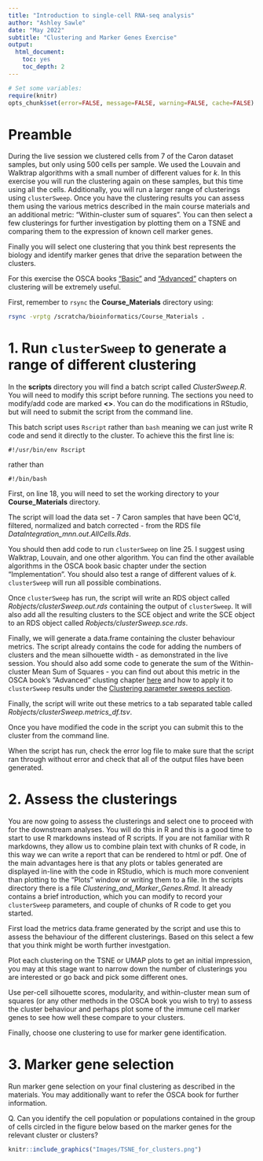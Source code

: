 ```yaml
---
title: "Introduction to single-cell RNA-seq analysis"
author: "Ashley Sawle"
date: "May 2022"
subtitle: "Clustering and Marker Genes Exercise"
output:
  html_document:
    toc: yes
    toc_depth: 2
---
```



```r
# Set some variables:
require(knitr)
opts_chunk$set(error=FALSE, message=FALSE, warning=FALSE, cache=FALSE)
```

# Preamble

During the live session we clustered cells from 7 of the Caron dataset samples,
but only using 500 cells per sample. We used the Louvain and Walktrap algorithms
with a small number of different values for *k*. In this exercise you will run
the clustering again on these samples, but this time using all the cells. 
Additionally, you will run a larger range of clusterings using `clusterSweep`.
Once you have the clustering results you can assess them using the various
metrics described in the main course materials and an additional metric: 
"Within-cluster sum of squares". You can then select a few clusterings for 
further investigation by plotting them on a TSNE and comparing them to the 
expression of known cell marker genes. 

Finally you will select one clustering that you think best represents the
biology and identify marker genes that drive the separation between the
clusters.

For this exercise the OSCA books 
["Basic"](http://bioconductor.org/books/release/OSCA.basic/clustering.html#clustering-graph)
and
["Advanced"](http://bioconductor.org/books/3.15/OSCA.advanced/clustering-redux.html)
chapters on clustering will be extremely useful.

First, remember to `rsync` the **Course_Materials** directory using:

```bash
rsync -vrptg /scratcha/bioinformatics/Course_Materials .
```


# 1. Run `clusterSweep` to generate a range of different clustering

In the **scripts** directory you will find a batch script called
*ClusterSweep.R*. You will need to modify this script before running. The 
sections you need to modify/add code are marked **<<YOUR_CODE_HERE>>**. You can
do the modifications in RStudio, but will need to submit the script from the
command line.

This batch script uses `Rscript` rather than `bash` meaning we can just write
R code and send it directly to the cluster. To achieve this the first line is:

```
#!/usr/bin/env Rscript
```

rather than

```
#!/bin/bash
```

First, on line 18, you will need to set the working directory to your
**Course_Materials** directory.

The script will load the data set - 7 Caron samples that have been QC'd, 
filtered, normalized and batch corrected - from the RDS file 
*DataIntegration_mnn.out.AllCells.Rds*.

You should then add code to run `clusterSweep` on line 25. I suggest using
Walktrap, Louvain, and one other algorithm. You can find the other available
algorithms in the OSCA book basic chapter under the section "Implementation".
You should also test a range of different values of *k*. `clusterSweep` will run
all possible combinations. 

Once `clusterSweep` has run, the script will write an RDS object called
*Robjects/clusterSweep.out.rds* containing the output of `clusterSweep`. It will
also add all the resulting clusters to the SCE object and write the SCE object
to an RDS object called *Robjects/clusterSweep.sce.rds*.

Finally, we will generate a data.frame containing the cluster behaviour metrics.
The script already contains the code for adding the numbers of clusters and the
mean silhouette width - as demonstrated in the live session. You should also add
some code to generate the sum of the Within-cluster Mean Sum of Squares - you
can find out about this metric in the OSCA book's "Advanced" clusting chapter
[here](http://bioconductor.org/books/release/OSCA.advanced/clustering-redux.html#within-cluster-sum-of-squares)
and how to apply it to `clusterSweep` results under the [Clustering parameter
sweeps
section](http://bioconductor.org/books/release/OSCA.advanced/clustering-redux.html#clustering-parameter-sweeps).

Finally, the script will write out these metrics to a tab separated table called 
*Robjects/clusterSweep.metrics_df.tsv*.

Once you have modified the code in the script you can submit this to the cluster
from the command line.

When the script has run, check the error log file to make sure that the script
ran through without error and check that all of the output files have been 
generated.

# 2. Assess the clusterings

You are now going to assess the clusterings and select one to proceed with for
the downstream analyses. You will do this in R and this is a good time to start
to use R markdowns instead of R scripts. If you are not familiar with R 
markdowns, they allow us to combine plain text with chunks of R code, in this
way we can write a report that can be rendered to html or pdf. One of the main
advantages here is that any plots or tables generated are displayed in-line with
the code in RStudio, which is much more convenient than plotting to the "Plots"
window or writing them to a file. In the scripts directory there is a file 
*Clustering_and_Marker_Genes.Rmd*. It already contains a brief introduction, 
which you can modify to record your `clusterSweep` parameters, and couple of 
chunks of R code to get you started.

First load the metrics data.frame generated by the script and use this to assess
the behaviour of the different clusterings. Based on this select a few that you
think might be worth further investgation. 

Plot each clustering on the TSNE or UMAP plots to get an initial impression, you
may at this stage want to narrow down the number of clusterings you are
interested or go back and pick some different ones.

Use per-cell silhouette scores, modularity, and within-cluster mean sum of
squares (or any other methods in the OSCA book you wish to try) to assess the
cluster behaviour and perhaps plot some of the immune cell marker genes to see
how well these compare to your clusters.

Finally, choose one clustering to use for marker gene identification.

# 3. Marker gene selection

Run marker gene selection on your final clustering as described in the materials.
You may additionally want to refer the OSCA book for further information.

Q. Can you identify the cell population or populations contained in the group of
cells circled in the figure below based on the marker genes for the relevant
cluster or clusters?

```r
knitr::include_graphics("Images/TSNE_for_clusters.png")
```





